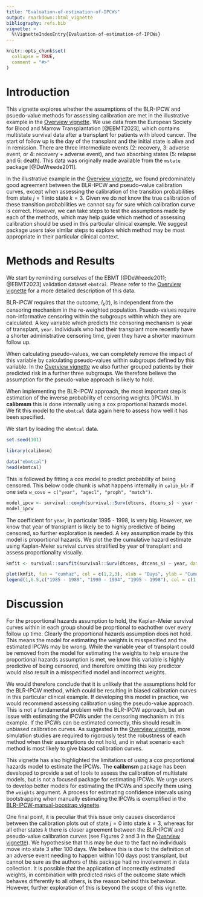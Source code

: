 ```yaml
---
title: "Evaluation-of-estimation-of-IPCWs"
output: rmarkdown::html_vignette
bibliography: refs.bib
vignette: >
  %\VignetteIndexEntry{Evaluation-of-estimation-of-IPCWs}
---
```


```r
knitr::opts_chunk$set(
  collapse = TRUE,
  comment = "#>"
)
```

# Introduction

This vignette explores whether the assumptions of the BLR-IPCW and psuedo-value methods for assessing calibration are met in the illustrative example in the [Overview vignette](https://alexpate30.github.io/calibmsm/articles/overview_vignette.pdf). We use data from the European Society for Blood and Marrow Transplantation [@EBMT2023], which contains multistate survival data after a transplant for patients with blood cancer. The start of follow up is the day of the transplant and the initial state is alive and in remission. There are three intermediate events ($2$: recovery, $3$: adverse event, or $4$: recovery + adverse event), and two absorbing states ($5$: relapse and $6$: death). This data was originally made available from the `mstate` package [@DeWreede2011].

In the illustrative example in the [Overview vignette](https://alexpate30.github.io/calibmsm/articles/overview_vignette.pdf), we found predominately good agreement between the BLR-IPCW and pseudo-value calibration curves, except when assessing the calibration of the transition probabilities from state $j = 1$ into state $k = 3$. Given we do not know the true calibration of these transition probabilities we cannot say for sure which calibration curve is correct. However, we can take steps to test the assumptions made by each of the methods, which may help guide which method of assessing calibration should be used in this particular clinical example. We suggest package users take similar steps to explore which method may be most appropriate in their particular clinical context.

# Methods and Results

We start by reminding ourselves of the EBMT [@DeWreede2011; @EBMT2023] validation dataset `ebmtcal`. Please refer to the [Overview vignette](https://alexpate30.github.io/calibmsm/articles/overview_vignette.pdf) for a more detailed description of this data.

BLR-IPCW requires that the outcome, $I_{k}(t)$, is independent from the censoring mechanism in the re-weighted population. Psuedo-values require non-informative censoring within the subgroups within which they are calculated. A key variable which predicts the censoring mechanism is year of transplant,  `year`. Individuals who had their transplant more recently have a shorter administrative censoring time, given they have a shorter maximum follow up. 

When calculating pseudo-values, we can completely remove the impact of this variable by calculating pseudo-values within subgroups defined by this variable. In the [Overview vignette](https://alexpate30.github.io/calibmsm/articles/overview_vignette.pdf) we also further grouped patients by their predicted risk in a further three subgroups. We therefore believe the assumption for the pseudo-value approach is likely to hold.

When implementing the BLR-IPCW approach, the most important step is estimation of the inverse probability of censoring weights (IPCWs). In **calibmsm** this is done internally using a cox proportional hazards model. We fit this model to the `ebmtcal` data again here to assess how well it has been specified. 

We start by loading the `ebmtcal` data.

```r
set.seed(101)

library(calibmsm)

data("ebmtcal")
head(ebmtcal)
```

This is followed by fitting a cox model to predict probability of being censored. This below code chunk is what happens internally in `calib_blr` if one sets `w_covs = c("year", "agecl", "proph", "match")`.

```r
model_ipcw <- survival::coxph(survival::Surv(dtcens, dtcens_s) ~ year + agecl + proph + match, data = ebmtcal)
model_ipcw
```

The coefficient for `year`, in particular 1995 - 1998, is very big. However, we know that year of transplant is likely be to highly predictive of being censored, so further exploration is needed. A key assumption made by this model is proportional hazards. We plot the the cumulative hazard estimate using Kaplan-Meier survival curves stratified by year of transplant and assess proportionality visually.

```r
kmfit <- survival::survfit(survival::Surv(dtcens, dtcens_s) ~ year, data = ebmtcal)
```

```r
plot(kmfit, fun = "cumhaz", col = c(1,2,3), xlab = "Days", ylab = "Cumulative hazard")
legend(1,6.5,c("1985 - 1989", "1990 - 1994", "1995 - 1998"), col = c(1,2,3), lty = c(1, 1, 1))
```

# Discussion

For the proportional hazards assumption to hold, the Kaplan-Meier survival curves within in each group should be proprtional to eachother over every follow up time. Clearly the proportional hazards assumption does not hold. This means the model for estimating the weights is misspecified and the estimated IPCWs may be wrong. While the variable year of transplant could be removed from the model for estimating the weights to help ensure the proportional hazards assumption is met, we know this variable is highly predictive of being censored, and therefore omitting this key predictor would also result in a misspecified model and incorrect weights. 

We would therefore conclude that it is unlikely that the assumptions hold for the BLR-IPCW method, which could be resulting in biased calibration curves in this particular clinical example. If developing this model in practice, we would recommend assessing calibration using the pseudo-value approach. This is not a fundamental problem with the BLR-IPCW approach, but an issue with estimating the IPCWs under the censoring mechanism in this example. If the IPCWs can be estimated correctly, this should result in unbiased calibration curves. As suggested in the [Overview vignette](https://alexpate30.github.io/calibmsm/articles/overview_vignette.pdf), more simulation studies are required to rigorously test the robustness of each method when their assumptions do not hold, and in what scenario each method is most likely to give biased calibration curves.

This vignette has also highlighted the limitations of using a cox proportional hazards model to estimate the IPCWs. The **calibmsm** package has been developed to provide a set of tools to assess the calibration of multistate models, but is not a focused package for estimating IPCWs. We urge users to develop better models for estimating the IPCWs and specify them using the `weights` argument. A process for estimating confidence intervals using bootstrapping when manually estimating the IPCWs is exemplified in the [BLR-IPCW-manual-boostrap vignette](BLR-IPCW-manual-boostrap.html).

One final point, it is peculiar that this issue only causes discordance between the calibration plots out of state $j = 0$ into state $k = 3$, whereas for all other states $k$ there is closer agreement between the BLR-IPCW and pseudo-value calibration curves (see Figures 2 and 3 in the [Overview vignette](https://alexpate30.github.io/calibmsm/articles/overview_vignette.pdf)). We hypothesise that this may be due to the fact no individuals move into state $3$ after $100$ days. We believe this is due to the definition of an adverse event needing to happen within $100$ days post transplant, but cannot be sure as the authors of this package had no involvement in data collection. It is possible that the application of incorrectly estimated weights, in combination with predicted risks of the outcome state which behaves differently to all others, is the reason behind this behaviour. However, further exploration of this is beyond the scope of this vignette.
